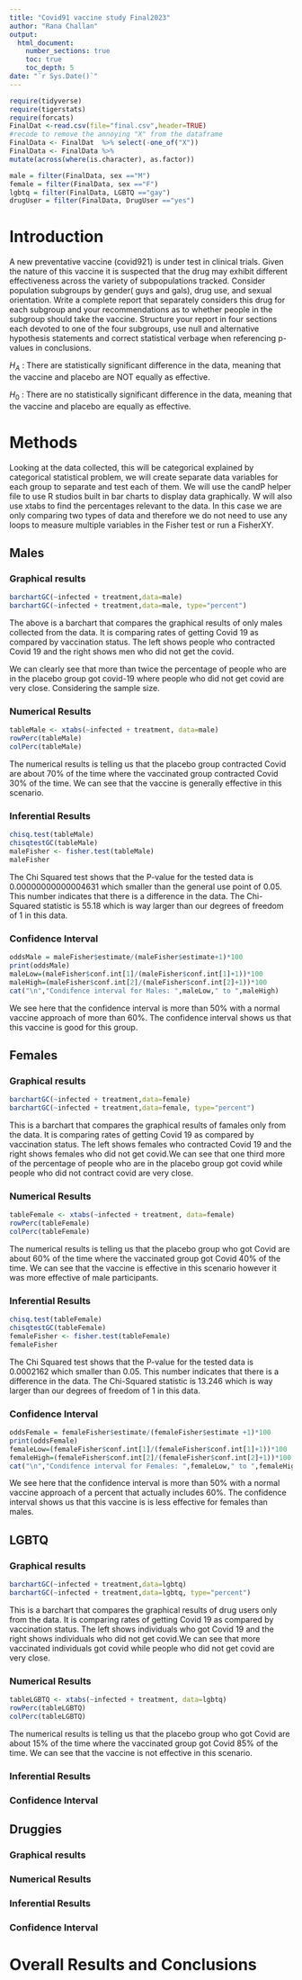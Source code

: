 ```yaml
---
title: "Covid91 vaccine study Final2023"
author: "Rana Challan"
output: 
  html_document:
    number_sections: true
    toc: true
    toc_depth: 5
date: "`r Sys.Date()`" 
---
```


```r
require(tidyverse)
require(tigerstats)
require(forcats)
FinalDat <-read.csv(file="final.csv",header=TRUE)
#recode to remove the annoying "X" from the dataframe
FinalData <- FinalDat  %>% select(-one_of("X"))
FinalData <- FinalData %>%
mutate(across(where(is.character), as.factor)) 

male = filter(FinalData, sex =="M")
female = filter(FinalData, sex =="F")
lgbtq = filter(FinalData, LGBTQ =="gay")
drugUser = filter(FinalData, DrugUser =="yes")

```

# Introduction

A new  preventative vaccine (covid921) is under test in clinical trials. Given the nature of this vaccine it is suspected that the drug may exhibit different effectiveness across the variety of subpopulations tracked. Consider population subgroups by gender( guys and gals), drug use, and sexual orientation. Write a complete report that separately considers this drug for each subgroup and your recommendations as to whether people in the subgroup should take the vaccine. Structure your report in four sections each devoted to one of the four subgroups, use null and alternative hypothesis statements and correct statistical verbage when referencing p-values in conclusions.

$H_A$ : There are statistically significant difference in the data, meaning that the vaccine and placebo are NOT equally as effective.

$H_0$ : There are no statistically significant difference in the data, meaning that the vaccine and placebo are equally as effective.

# Methods
Looking at the data collected, this will be categorical explained by categorical statistical problem, we will create separate data variables for each group to separate and test each of them. We will use the candP helper file to use R studios built in bar charts to display data graphically. W will also use xtabs to find the percentages relevant to the data. In this case we are only comparing two types of data and therefore we do not need to use any loops to measure multiple variables in the Fisher test or run a FisherXY.

 
 

## Males

### Graphical results

```r
barchartGC(~infected + treatment,data=male)
barchartGC(~infected + treatment,data=male, type="percent")
```

The above is a barchart that compares the graphical results of only males collected from the data. It is comparing rates of getting Covid 19 as compared by vaccination status. The left shows people who contracted Covid 19 and the right shows men who did not get the covid.

We can clearly see that more than twice the percentage of people who are in the placebo group got covid-19 where people who did not get covid are very close. Considering the sample size.

### Numerical Results

```r
tableMale <- xtabs(~infected + treatment, data=male)
rowPerc(tableMale)
colPerc(tableMale)
```

The numerical results is telling us that the placebo group contracted Covid are about 70% of the time where the vaccinated group contracted Covid 30% of the time. We can see that the vaccine is generally effective in this scenario.


### Inferential Results

```r
chisq.test(tableMale)
chisqtestGC(tableMale)
maleFisher <- fisher.test(tableMale)
maleFisher
```

The Chi Squared test shows that the P-value for the tested data is 0.00000000000004631 which smaller than the general use point of 0.05. This number indicates that there is a difference in the data. The Chi-Squared statistic is 55.18 which is way larger than our degrees of freedom of 1 in this data. 



### Confidence Interval

```r
oddsMale = maleFisher$estimate/(maleFisher$estimate+1)*100
print(oddsMale)
maleLow=(maleFisher$conf.int[1]/(maleFisher$conf.int[1]+1))*100
maleHigh=(maleFisher$conf.int[2]/(maleFisher$conf.int[2]+1))*100
cat("\n","Condifence interval for Males: ",maleLow," to ",maleHigh)
```

We see here that the confidence interval is more than 50% with a normal vaccine approach of more than 60%. The confidence interval shows us that this vaccine is good for this group.


## Females

### Graphical results

```r
barchartGC(~infected + treatment,data=female)
barchartGC(~infected + treatment,data=female, type="percent")
```
This is a barchart that compares the graphical results of famales only from the data. It is comparing rates of getting Covid 19 as compared by vaccination status. The left shows females who contracted Covid 19 and the right shows females who did not get covid.We can see that one third more of the percentage of people who are in the placebo group got covid while people who did not contract covid are very close. 


### Numerical Results

```r
tableFemale <- xtabs(~infected + treatment, data=female)
rowPerc(tableFemale)
colPerc(tableFemale)
```

The numerical results is telling us that the placebo group who got Covid are about 60% of the time where the vaccinated group got Covid 40% of the time. We can see that the vaccine is effective in this scenario however it was more effective of male participants.


### Inferential Results

```r
chisq.test(tableFemale)
chisqtestGC(tableFemale)
femaleFisher <- fisher.test(tableFemale)
femaleFisher
```

The Chi Squared test shows that the P-value for the tested data is 0.0002162 which smaller than 0.05. This number indicates that there is a difference in the data. The Chi-Squared statistic is 13.246  which is way larger than our degrees of freedom of 1 in this data. 



### Confidence Interval

```r
oddsFemale = femaleFisher$estimate/(femaleFisher$estimate +1)*100
print(oddsFemale)
femaleLow=(femaleFisher$conf.int[1]/(femaleFisher$conf.int[1]+1))*100
femaleHigh=(femaleFisher$conf.int[2]/(femaleFisher$conf.int[2]+1))*100
cat("\n","Condifence interval for Females: ",femaleLow," to ",femaleHigh)
```


We see here that the confidence interval is more than 50% with a normal vaccine approach of a percent that actually includes 60%. The confidence interval shows us that this vaccine is is less effective for females than males. 


## LGBTQ

### Graphical results

```r
barchartGC(~infected + treatment,data=lgbtq)
barchartGC(~infected + treatment,data=lgbtq, type="percent")
```

This is a barchart that compares the graphical results of drug users only from the data. It is comparing rates of getting Covid 19 as compared by vaccination status. The left shows individuals who got Covid 19 and the right shows individuals who did not get covid.We can see that more vaccinated individuals got covid while people who did not get covid are very close. 



### Numerical Results

```r
tableLGBTQ <- xtabs(~infected + treatment, data=lgbtq)
rowPerc(tableLGBTQ)
colPerc(tableLGBTQ)
```

The numerical results is telling us that the placebo group who got Covid are about 15% of the time where the vaccinated group got Covid 85% of the time. We can see that the vaccine is not effective in this scenario.

### Inferential Results

### Confidence Interval



## Druggies


### Graphical results

### Numerical Results

### Inferential Results

### Confidence Interval


# Overall Results and Conclusions